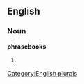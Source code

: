 
==English==

===Noun===
'''phrasebooks'''

# {{plural of|[[phrasebook]]}}

[[Category:English plurals]]